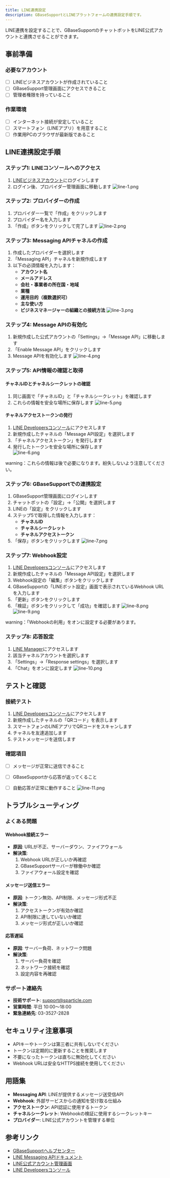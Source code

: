 ```yaml
---
title: LINE連携設定
description: GBaseSupportとLINEプラットフォームの連携設定手順です。
---
```


LINE連携を設定することで、GBaseSupportのチャットボットをLINE公式アカウントと連携させることができます。

## 事前準備

### 必要なアカウント
- [ ] LINEビジネスアカウントが作成されていること
- [ ] GBaseSupport管理画面にアクセスできること
- [ ] 管理者権限を持っていること

### 作業環境
- [ ] インターネット接続が安定していること
- [ ] スマートフォン（LINEアプリ）を用意すること
- [ ] 作業用PCのブラウザが最新版であること

## LINE連携設定手順

### ステップ1: LINEコンソールへのアクセス

1. [LINEビジネスアカウント](https://account.line.biz/login)にログインします
2. ログイン後、プロバイダー管理画面に移動します
![line-1.png](../../../.gitbook/assets/line-settings/line-1.png)

### ステップ2: プロバイダーの作成

1. プロバイダー一覧で「作成」をクリックします
2. プロバイダー名を入力します
3. 「作成」ボタンをクリックして完了します
![line-2.png](../../../.gitbook/assets/line-settings/line-2.png)

### ステップ3: Messaging APIチャネルの作成

1. 作成したプロバイダーを選択します
2. 「Messaging API」チャネルを新規作成します
3. 以下の必須情報を入力します：
   - **アカウント名**
   - **メールアドレス**
   - **会社・事業者の所在国・地域**
   - **業種**
   - **運用目的（複数選択可）**
   - **主な使い方**
   - **ビジネスマネージャーの組織との接続方法**
![line-3.png](../../../.gitbook/assets/line-settings/line-3.png)
   
### ステップ4: Message APIの有効化

1. 新規作成した公式アカウントの「Settings」→「Message API」に移動します
2. 「Enable Message API」をクリックします
3. Message APIを有効化します
![line-4.png](../../../.gitbook/assets/line-settings/line-4.png)

### ステップ5: API情報の確認と取得

#### チャネルIDとチャネルシークレットの確認
1. 同じ画面で「チャネルID」と「チャネルシークレット」を確認します
2. これらの情報を安全な場所に保存します
![line-5.png](../../../.gitbook/assets/line-settings/line-5.png)

#### チャネルアクセストークンの発行
1. [LINE Developersコンソール](https://developers.line.biz/console/)にアクセスします
2. 新規作成したチャネルの「Message API設定」を選択します
3. 「チャネルアクセストークン」を発行します
4. 発行したトークンを安全な場所に保存します     
![line-6.png](../../../.gitbook/assets/line-settings/line-6.png)

warning：これらの情報は後で必要になります。紛失しないよう注意してください。


### ステップ6: GBaseSupportでの連携設定

1. GBaseSupport管理画面にログインします
2. チャットボットの「設定」→「公開」を選択します
3. LINEの「設定」をクリックします
4. ステップ5で取得した情報を入力します：
   - **チャネルID**
   - **チャネルシークレット**
   - **チャネルアクセストークン**
5. 「保存」ボタンをクリックします
![line-7.png](../../../.gitbook/assets/line-settings/line-7.png)


### ステップ7: Webhook設定

1. [LINE Developersコンソール](https://developers.line.biz/console/)にアクセスします
2. 新規作成したチャネルの「Message API設定」を選択します
3. Webhook設定の「編集」ボタンをクリックします
4. GBaseSupportの「LINEボット設定」画面で表示されているWebhook URLを入力します
5. 「更新」ボタンをクリックします
6. 「検証」ボタンをクリックして「成功」を確認します
![line-8.png](../../../.gitbook/assets/line-settings/line-8.png)
![line-9.png](../../../.gitbook/assets/line-settings/line-9.png)

warning：「Webhookの利用」をオンに設定する必要があります。

### ステップ8: 応答設定

1. [LINE Manager](https://manager.line.biz/)にアクセスします
2. 該当チャネルアカウントを選択します
3. 「Settings」→「Response settings」を選択します
4. 「Chat」をオンに設定します
![line-10.png](../../../.gitbook/assets/line-settings/line-10.png)

## テストと確認

### 接続テスト

1. [LINE Developersコンソール](https://developers.line.biz/console/)にアクセスします
2. 新規作成したチャネルの「QRコード」を表示します
3. スマートフォンのLINEアプリでQRコードをスキャンします
4. チャネルを友達追加します
5. テストメッセージを送信します

### 確認項目
- [ ] メッセージが正常に送信できること
- [ ] GBaseSupportから応答が返ってくること
- [ ] 自動応答が正常に動作すること
![line-11.png](../../../.gitbook/assets/line-settings/line-11.png)


## トラブルシューティング

### よくある問題

#### Webhook接続エラー
- **原因**: URLが不正、サーバーダウン、ファイアウォール
- **解決策**:
  1. Webhook URLが正しいか再確認
  2. GBaseSupportサーバーが稼働中か確認
  3. ファイアウォール設定を確認

#### メッセージ送信エラー
- **原因**: トークン無効、API制限、メッセージ形式不正
- **解決策**:
  1. アクセストークンが有効か確認
  2. API制限に達していないか確認
  3. メッセージ形式が正しいか確認

#### 応答遅延
- **原因**: サーバー負荷、ネットワーク問題
- **解決策**:
  1. サーバー負荷を確認
  2. ネットワーク接続を確認
  3. 設定内容を再確認

### サポート連絡先
- **技術サポート**: support@sparticle.com
- **営業時間**: 平日 10:00〜18:00
- **緊急連絡先**: 03-3527-2828

## セキュリティ注意事項

- APIキーやトークンは第三者に共有しないでください
- トークンは定期的に更新することを推奨します
- 不要になったトークンは直ちに無効化してください
- Webhook URLは安全なHTTPS接続を使用してください

## 用語集

- **Messaging API**: LINEが提供するメッセージ送受信API
- **Webhook**: 外部サービスからの通知を受け取る仕組み
- **アクセストークン**: API認証に使用するトークン
- **チャネルシークレット**: Webhookの検証に使用するシークレットキー
- **プロバイダー**: LINE公式アカウントを管理する単位

## 参考リンク

- [GBaseSupportヘルプセンター](https://cs.gbase.ai/contact)
- [LINE Messaging APIドキュメント](https://developers.line.biz/ja/reference/messaging-api/)
- [LINE公式アカウント管理画面](https://manager.line.biz/)
- [LINE Developersコンソール](https://developers.line.biz/console/)
